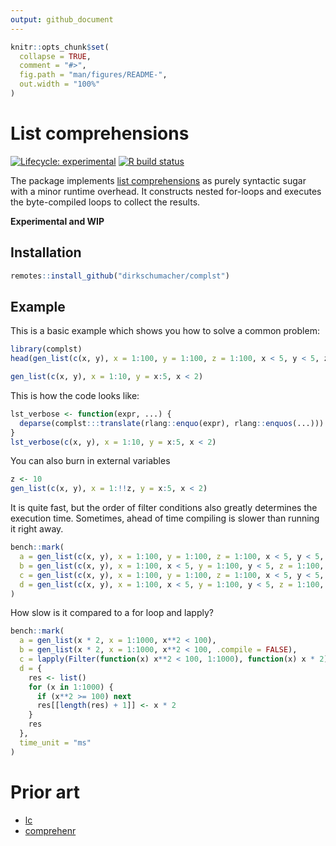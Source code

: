 ```yaml
---
output: github_document
---
```


<!-- README.md is generated from README.Rmd. Please edit that file -->

```r
knitr::opts_chunk$set(
  collapse = TRUE,
  comment = "#>",
  fig.path = "man/figures/README-",
  out.width = "100%"
)
```
# List comprehensions

<!-- badges: start -->
[![Lifecycle: experimental](https://img.shields.io/badge/lifecycle-experimental-orange.svg)](https://www.tidyverse.org/lifecycle/#experimental)
[![R build status](https://github.com/dirkschumacher/complst/workflows/R-CMD-check/badge.svg)](https://github.com/dirkschumacher/complst/actions)
<!-- badges: end -->

The package implements [list comprehensions](https://en.wikipedia.org/wiki/List_comprehension) as purely syntactic sugar with a minor runtime overhead. It constructs nested for-loops and executes the byte-compiled loops to collect the results.

**Experimental and WIP**

## Installation

``` r
remotes::install_github("dirkschumacher/complst")
```

## Example

This is a basic example which shows you how to solve a common problem:

```r
library(complst)
head(gen_list(c(x, y), x = 1:100, y = 1:100, z = 1:100, x < 5, y < 5, z == x + y))
```

```r
gen_list(c(x, y), x = 1:10, y = x:5, x < 2)
```

This is how the code looks like:
```r
lst_verbose <- function(expr, ...) {
  deparse(complst:::translate(rlang::enquo(expr), rlang::enquos(...)))
}
lst_verbose(c(x, y), x = 1:10, y = x:5, x < 2)
```

You can also burn in external variables
```r
z <- 10
gen_list(c(x, y), x = 1:!!z, y = x:5, x < 2)
```


It is quite fast, but the order of filter conditions also greatly determines the execution time.
Sometimes, ahead of time compiling is slower than running it right away.

```r
bench::mark(
  a = gen_list(c(x, y), x = 1:100, y = 1:100, z = 1:100, x < 5, y < 5, z == x + y),
  b = gen_list(c(x, y), x = 1:100, x < 5, y = 1:100, y < 5, z = 1:100, z == x + y),
  c = gen_list(c(x, y), x = 1:100, y = 1:100, z = 1:100, x < 5, y < 5, z == x + y, .compile = FALSE),
  d = gen_list(c(x, y), x = 1:100, x < 5, y = 1:100, y < 5, z = 1:100, z == x + y, .compile = FALSE)
)
```

How slow is it compared to a for loop and lapply?

```r
bench::mark(
  a = gen_list(x * 2, x = 1:1000, x**2 < 100),
  b = gen_list(x * 2, x = 1:1000, x**2 < 100, .compile = FALSE),
  c = lapply(Filter(function(x) x**2 < 100, 1:1000), function(x) x * 2),
  d = {
    res <- list()
    for (x in 1:1000) {
      if (x**2 >= 100) next
      res[[length(res) + 1]] <- x * 2
    }
    res
  }, 
  time_unit = "ms"
)
```

# Prior art

* [lc](https://github.com/mailund/lc)
* [comprehenr](https://github.com/gdemin/comprehenr)

